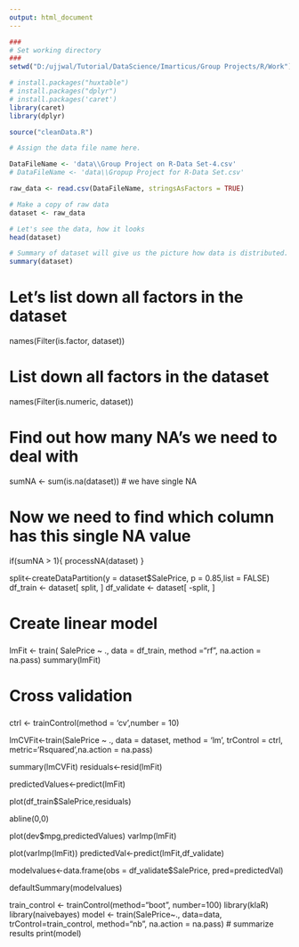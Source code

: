 ```yaml
---
output: html_document
---
```


```r
###
# Set working directory
###
setwd("D:/ujjwal/Tutorial/DataScience/Imarticus/Group Projects/R/Work")

# install.packages("huxtable")
# install.packages("dplyr")
# install.packages('caret')
library(caret)
library(dplyr)
```

```r
source("cleanData.R")
```

```r
# Assign the data file name here.

DataFileName <- 'data\\Group Project on R-Data Set-4.csv'
# DataFileName <- 'data\\Gropup Project for R-Data Set.csv'

raw_data <- read.csv(DataFileName, stringsAsFactors = TRUE)
```

```r
# Make a copy of raw data 
dataset <- raw_data

# Let's see the data, how it looks
head(dataset)

# Summary of dataset will give us the picture how data is distributed.
summary(dataset)
```

# Let's list down all factors in the dataset
names(Filter(is.factor, dataset))

# List down all factors in the dataset
names(Filter(is.numeric, dataset))

# Find out how many NA's we need to deal with
sumNA <- sum(is.na(dataset))
# we have single NA

# Now we need to find which column has this single NA value

if(sumNA > 1){
  processNA(dataset)
}

split<-createDataPartition(y = dataset$SalePrice, p = 0.85,list = FALSE)
df_train <- dataset[ split, ]
df_validate <- dataset[ -split, ]

###
# Create linear model
###
lmFit <- train( SalePrice ~ ., data = df_train, method ="rf", na.action = na.pass)
summary(lmFit)

###
# Cross validation
###
ctrl <- trainControl(method = 'cv',number = 10)

lmCVFit<-train(SalePrice ~ ., data = dataset, method = 'lm', trControl = ctrl, metric='Rsquared',na.action = na.pass)

summary(lmCVFit)
residuals<-resid(lmFit)

predictedValues<-predict(lmFit)

plot(df_train$SalePrice,residuals)

abline(0,0)

plot(dev$mpg,predictedValues)
varImp(lmFit)

plot(varImp(lmFit))
predictedVal<-predict(lmFit,df_validate)

modelvalues<-data.frame(obs = df_validate$SalePrice, pred=predictedVal)

defaultSummary(modelvalues)

#############################################
train_control <- trainControl(method="boot", number=100)
library(klaR)
library(naivebayes)
model <- train(SalePrice~., data=data, trControl=train_control, method="nb", na.action = na.pass)
# summarize results
print(model)